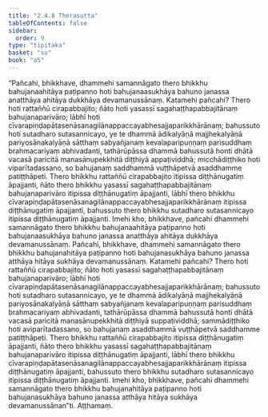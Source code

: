 ```yaml
---
title: "2.4.8 Therasutta"
tableOfContents: false
sidebar:
  order: 9
type: "tipitaka"
basket: "su"
book: "a5"
---
```



<DynamicBreadcrumb />

<Division number="88" book="a5">

<Paragraph number="551" book="a5">
“Pañcahi, bhikkhave, dhammehi samannāgato thero bhikkhu bahujanaahitāya paṭipanno hoti bahujanaasukhāya bahuno janassa anatthāya ahitāya dukkhāya devamanussānaṃ.
</Paragraph>

<Paragraph number="552" book="a5">
Katamehi pañcahi? Thero hoti rattaññū cirapabbajito; ñāto hoti yasassī sagahaṭṭhapabbajitānaṃ bahujanaparivāro; lābhī hoti cīvarapiṇḍapātasenāsanagilānappaccayabhesajjaparikkhārānaṃ; bahussuto hoti sutadharo sutasannicayo, ye te dhammā ādikalyāṇā majjhekalyāṇā pariyosānakalyāṇā sātthaṃ sabyañjanaṃ kevalaparipuṇṇaṃ parisuddhaṃ brahmacariyaṃ abhivadanti, tathārūpāssa dhammā bahussutā honti dhātā vacasā paricitā manasānupekkhitā diṭṭhiyā appaṭividdhā; micchādiṭṭhiko hoti viparītadassano, so bahujanaṃ saddhammā vuṭṭhāpetvā asaddhamme patiṭṭhāpeti. Thero bhikkhu rattaññū cirapabbajito itipissa diṭṭhānugatiṃ āpajjanti, ñāto thero bhikkhu yasassī sagahaṭṭhapabbajitānaṃ bahujanaparivāro itipissa diṭṭhānugatiṃ āpajjanti, lābhī thero bhikkhu cīvarapiṇḍapātasenāsanagilānappaccayabhesajjaparikkhārānaṃ itipissa diṭṭhānugatiṃ āpajjanti, bahussuto thero bhikkhu sutadharo sutasannicayo itipissa diṭṭhānugatiṃ āpajjanti. Imehi kho, bhikkhave, pañcahi dhammehi samannāgato thero bhikkhu bahujanaahitāya paṭipanno hoti bahujanaasukhāya bahuno janassa anatthāya ahitāya dukkhāya devamanussānaṃ.
</Paragraph>

<Paragraph number="553" book="a5">
Pañcahi, bhikkhave, dhammehi samannāgato thero bhikkhu bahujanahitāya paṭipanno hoti bahujanasukhāya bahuno janassa atthāya hitāya sukhāya devamanussānaṃ.
</Paragraph>

<Paragraph number="554" book="a5">
Katamehi pañcahi? Thero hoti rattaññū cirapabbajito; ñāto hoti yasassī sagahaṭṭhapabbajitānaṃ bahujanaparivāro; lābhī hoti cīvarapiṇḍapātasenāsanagilānappaccayabhesajjaparikkhārānaṃ; bahussuto hoti sutadharo sutasannicayo, ye te dhammā ādikalyāṇā majjhekalyāṇā pariyosānakalyāṇā sātthaṃ sabyañjanaṃ kevalaparipuṇṇaṃ parisuddhaṃ brahmacariyaṃ abhivadanti, tathārūpāssa dhammā bahussutā honti dhātā vacasā paricitā manasānupekkhitā diṭṭhiyā suppaṭividdhā; sammādiṭṭhiko hoti aviparītadassano, so bahujanaṃ asaddhammā vuṭṭhāpetvā saddhamme patiṭṭhāpeti. Thero bhikkhu rattaññū cirapabbajito itipissa diṭṭhānugatiṃ āpajjanti, ñāto thero bhikkhu yasassī sagahaṭṭhapabbajitānaṃ bahujanaparivāro itipissa diṭṭhānugatiṃ āpajjanti, lābhī thero bhikkhu cīvarapiṇḍapātasenāsanagilānappaccayabhesajjaparikkhārānaṃ itipissa diṭṭhānugatiṃ āpajjanti, bahussuto thero bhikkhu sutadharo sutasannicayo itipissa diṭṭhānugatiṃ āpajjanti. Imehi kho, bhikkhave, pañcahi dhammehi samannāgato thero bhikkhu bahujanahitāya paṭipanno hoti bahujanasukhāya bahuno janassa atthāya hitāya sukhāya devamanussānan”ti.

</Paragraph>
</Division>

<Paragraph number="555" type="center" book="a5">
Aṭṭhamaṃ.
</Paragraph>